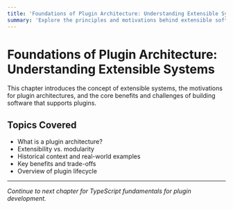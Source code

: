 ```yaml
---
title: 'Foundations of Plugin Architecture: Understanding Extensible Systems'
summary: 'Explore the principles and motivations behind extensible software systems and plugin architectures.'
---
```


# Foundations of Plugin Architecture: Understanding Extensible Systems

This chapter introduces the concept of extensible systems, the motivations for plugin architectures, and the core benefits and challenges of building software that supports plugins.

## Topics Covered

- What is a plugin architecture?
- Extensibility vs. modularity
- Historical context and real-world examples
- Key benefits and trade-offs
- Overview of plugin lifecycle

---

_Continue to next chapter for TypeScript fundamentals for plugin development._
